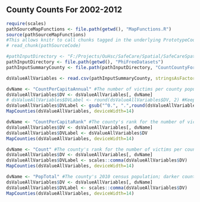 ## County Counts For 2002-2012

<!-- Point knitr to the underlying code file so it knows where to look for the chunks. -->
```r
require(scales)
pathSourceMapFunctions <- file.path(getwd(), "MapFunctions.R")
source(pathSourceMapFunctions)
#This allows knitr to call chunks tagged in the underlying PrototypeCode.R file.
# read_chunk(pathSourceCode) 
```

```r
#pathInputDirectory <- "F:/Projects/OuHsc/SafeCare/Spatial/SafeCareSpatial/PhiFreeDatasets"
pathInputDirectory <- file.path(getwd(), "PhiFreeDatasets")
pathInputSummaryCounty <- file.path(pathInputDirectory, "CountCountyFortified.csv")

dsValueAllVariables <- read.csv(pathInputSummaryCounty, stringsAsFactors=FALSE)
```

```r
dvName <- "CountPerCapitaAnnual" #The number of victims per county population; darker counties have more victims, adjusted for pop
dsValueAllVariables$DV <- dsValueAllVariables[, dvName]
# dsValueAllVariables$DVLabel <- round(dsValueAllVariables$DV, 2) #Keeps leading zeros
dsValueAllVariables$DVLabel <- gsub("^0.", ".",round(dsValueAllVariables$DV,3)) #Remove leading zeros.
MapCounties(dsValueAllVariables, deviceWidth=14)
```

```r
dvName <- "CountPerCapitaRank" #The county's rank for the number of victims per county population; darker counties have more victims, adjusted for pop
dsValueAllVariables$DV <- dsValueAllVariables[, dvName]
dsValueAllVariables$DVLabel <- dsValueAllVariables$DV
MapCounties(dsValueAllVariables, deviceWidth=14)
```

```r
dvName <- "Count" #The county's rank for the number of victims per county population; darker counties have more total victims
dsValueAllVariables$DV <- dsValueAllVariables[, dvName]
dsValueAllVariables$DVLabel <- scales::comma(dsValueAllVariables$DV)
MapCounties(dsValueAllVariables, deviceWidth=14)
```

```r
dvName <- "PopTotal" #The county's 2010 census population; darker counties have more people
dsValueAllVariables$DV <- dsValueAllVariables[, dvName]
dsValueAllVariables$DVLabel <- scales::comma(dsValueAllVariables$DV)
MapCounties(dsValueAllVariables, deviceWidth=14)
```
